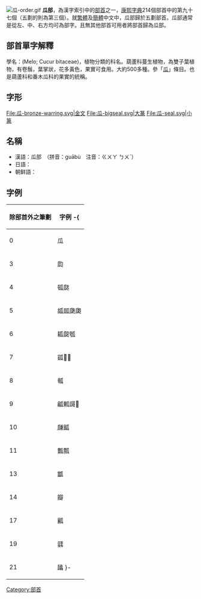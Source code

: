 [[File:瓜-order.gif|thumb]]
'''瓜部'''，為漢字索引中的[[部首|部首]]之一，[[康熙字典|康熙字典]]214個部首中的第九十七個（五劃的則為第三個）。就[[繁體|繁體]]及[[簡體|簡體]]中文中，瓜部歸於五劃部首。瓜部通常是從左、中、右方均可為部字。且無其他部首可用者將部首歸為瓜部。

== 部首單字解釋 ==

學名：(Melo; Cucur bitaceae)，植物分類的科名。葫蘆科蔓生植物，為雙子葉植物，有卷鬚，葉掌狀，花多黃色，果實可食用。大約500多種。參「[[瓜|瓜]]」條目。也是葫蘆科和番木瓜科的果實的統稱。

== 字形 ==
<gallery>
File:瓜-bronze-warring.svg|金文
File:瓜-bigseal.svg|大篆
File:瓜-seal.svg|小篆
</gallery>

==名稱==
* 漢語：瓜部　（拼音：guābù　注音：ㄍㄨㄚ ㄅㄨˋ）
* 日語：{{lang|ja|瓜部　（かぶ）}}
* 朝鲜語：{{lang|ko|과부(瓜部)}}

==字例==
{| border="1" cellpadding="3" cellspacing="0" style="border-collapse: collapse;text-align:left;"
! 除部首外之筆劃 !! 字例
-{
|----
| 0 || 瓜
|----
| 3 || 瓝
|----
| 4 || 㼊㼉
|----
| 5 || 㼋㼌瓞瓟
|----
| 6 || 㼍㼎瓠
|----
| 7 || 㼏𤫿𤬀
|----
| 8 || 瓡
|----
| 9 || 㼐㼑㼒𤬈
|----
| 10 || 㼓㼔
|----
| 11 || 𤬏瓢
|----
| 13 || 㼕
|----
| 14 || 瓣
|----
| 17 || 瓤
|----
| 19 || 瓥
|----
| 21 || 㼖
}-
|}

{{康熙部首}}

[[Category:部首|Category:部首]]
{{lang-stub}}